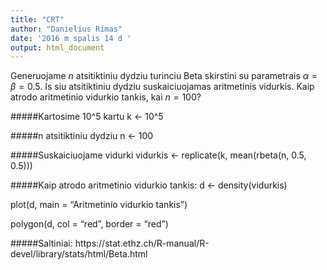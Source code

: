 ---
title: "CRT"
author: "Danielius Rimas"
date: '2016 m spalis 14 d '
output: html_document
---
Generuojame $n$ atsitiktiniu dydziu turinciu Beta skirstini su parametrais $\alpha=\beta=0.5$. Is siu atsitiktiniu dydziu suskaiciuojamas aritmetinis vidurkis. Kaip atrodo aritmetinio vidurkio tankis, kai $n=100$?

#####Kartosime 10^5 kartu
k <- 10^5

#####n atsitiktiniu dydziu
n <- 100

#####Suskaiciuojame vidurki
vidurkis <- replicate(k, mean(rbeta(n, 0.5, 0.5)))

#####Kaip atrodo aritmetinio vidurkio tankis:
d <- density(vidurkis)

plot(d, main = "Aritmetinio vidurkio tankis")

polygon(d, col = "red", border = "red")

#####Saltiniai: https://stat.ethz.ch/R-manual/R-devel/library/stats/html/Beta.html